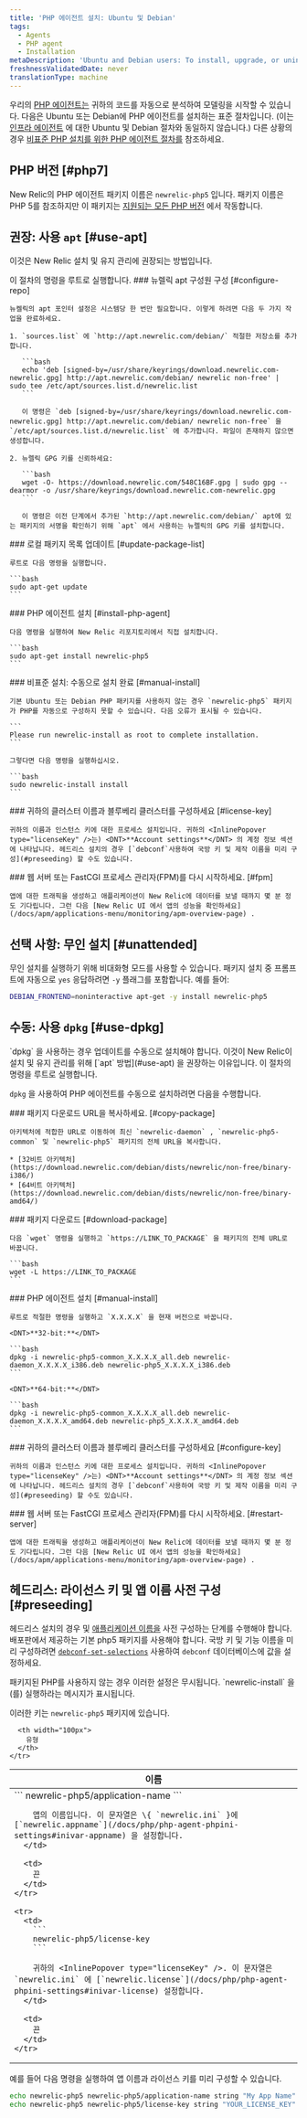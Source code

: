 ```yaml
---
title: 'PHP 에이전트 설치: Ubuntu 및 Debian'
tags:
  - Agents
  - PHP agent
  - Installation
metaDescription: 'Ubuntu and Debian users: To install, upgrade, or uninstall your New Relic PHP agent, start here.'
freshnessValidatedDate: never
translationType: machine
---
```


우리의 [PHP 에이전트는](/docs/agents/php-agent/getting-started/new-relic-php#configuration) 귀하의 코드를 자동으로 분석하여 모델링을 시작할 수 있습니다. 다음은 Ubuntu 또는 Debian에 PHP 에이전트를 설치하는 표준 절차입니다. (이는 [인프라 에이전트](/docs/infrastructure/new-relic-infrastructure/installation/install-infrastructure-linux#apt-based) 에 대한 Ubuntu 및 Debian 절차와 동일하지 않습니다.) 다른 상황의 경우 [비표준 PHP 설치를 위한 PHP 에이전트 절차를](/docs/php/php-agent-installation-non-standard-php) 참조하세요.

## PHP 버전 [#php7]

New Relic의 PHP 에이전트 패키지 이름은 `newrelic-php5` 입니다. 패키지 이름은 PHP 5를 참조하지만 이 패키지는 [지원되는 모든 PHP 버전](/docs/agents/php-agent/getting-started/php-agent-compatibility-requirements#php-release) 에서 작동합니다.

## 권장: 사용 `apt` [#use-apt]

이것은 New Relic 설치 및 유지 관리에 권장되는 방법입니다.

<Callout variant="important">
  이 절차의 명령을 루트로 실행합니다.
</Callout>

<Steps>
  <Step>
    ### 뉴렐릭 apt 구성원 구성 [#configure-repo]

    뉴켈릭의 apt 포인터 설정은 시스템당 한 번만 필요합니다. 이렇게 하려면 다음 두 가지 작업을 완료하세요.

    1. `sources.list` 에 `http://apt.newrelic.com/debian/` 적절한 저장소를 추가합니다.

       ```bash
       echo 'deb [signed-by=/usr/share/keyrings/download.newrelic.com-newrelic.gpg] http://apt.newrelic.com/debian/ newrelic non-free' | sudo tee /etc/apt/sources.list.d/newrelic.list
       ```

       이 명령은 `deb [signed-by=/usr/share/keyrings/download.newrelic.com-newrelic.gpg] http://apt.newrelic.com/debian/ newrelic non-free` 을 `/etc/apt/sources.list.d/newrelic.list` 에 추가합니다. 파일이 존재하지 않으면 생성합니다.

    2. 뉴렐릭 GPG 키를 신뢰하세요:

       ```bash
       wget -O- https://download.newrelic.com/548C16BF.gpg | sudo gpg --dearmor -o /usr/share/keyrings/download.newrelic.com-newrelic.gpg
       ```

       이 명령은 이전 단계에서 추가된 `http://apt.newrelic.com/debian/` apt에 있는 패키지의 서명을 확인하기 위해 `apt` 에서 사용하는 뉴렐릭의 GPG 키를 설치합니다.
  </Step>

  <Step>
    ### 로컬 패키지 목록 업데이트 [#update-package-list]

    루트로 다음 명령을 실행합니다.

    ```bash
    sudo apt-get update
    ```
  </Step>

  <Step>
    ### PHP 에이전트 설치 [#install-php-agent]

    다음 명령을 실행하여 New Relic 리포지토리에서 직접 설치합니다.

    ```bash
    sudo apt-get install newrelic-php5
    ```
  </Step>

  <Step>
    ### 비표준 설치: 수동으로 설치 완료 [#manual-install]

    기본 Ubuntu 또는 Debian PHP 패키지를 사용하지 않는 경우 `newrelic-php5` 패키지가 PHP를 자동으로 구성하지 못할 수 있습니다. 다음 오류가 표시될 수 있습니다.

    ```
    Please run newrelic-install as root to complete installation.
    ```

    그렇다면 다음 명령을 실행하십시오.

    ```bash
    sudo newrelic-install install
    ```
  </Step>

  <Step>
    ### 귀하의 클러스터 이름과 블루베리 클러스터를 구성하세요 [#license-key]

    귀하의 이름과 인스턴스 키에 대한 프로세스 설치입니다. 귀하의 <InlinePopover type="licenseKey" />는) <DNT>**Account settings**</DNT> 의 계정 정보 섹션에 나타납니다. 헤드리스 설치의 경우 [`debconf`사용하여 국방 키 및 제작 이름을 미리 구성](#preseeding) 할 수도 있습니다.
  </Step>

  <Step>
    ### 웹 서버 또는 FastCGI 프로세스 관리자(FPM)를 다시 시작하세요. [#fpm]

    앱에 대한 트래픽을 생성하고 애플리케이션이 New Relic에 데이터를 보낼 때까지 몇 분 정도 기다립니다. 그런 다음 [New Relic UI 에서 앱의 성능을 확인하세요](/docs/apm/applications-menu/monitoring/apm-overview-page) .
  </Step>
</Steps>

## 선택 사항: 무인 설치 [#unattended]

무인 설치를 실행하기 위해 비대화형 모드를 사용할 수 있습니다. 패키지 설치 중 프롬프트에 자동으로 `yes` 응답하려면 `-y` 플래그를 포함합니다. 예를 들어:

```bash
DEBIAN_FRONTEND=noninteractive apt-get -y install newrelic-php5
```

## 수동: 사용 `dpkg` [#use-dpkg]

<Callout variant="important">
  `dpkg` 을 사용하는 경우 업데이트를 수동으로 설치해야 합니다. 이것이 New Relic이 설치 및 유지 관리를 위해 [`apt` 방법](#use-apt) 을 권장하는 이유입니다. 이 절차의 명령을 루트로 실행합니다.
</Callout>

`dpkg` 을 사용하여 PHP 에이전트를 수동으로 설치하려면 다음을 수행합니다.

<Steps>
  <Step>
    ### 패키지 다운로드 URL을 복사하세요. [#copy-package]

    아키텍처에 적합한 URL로 이동하여 최신 `newrelic-daemon` , `newrelic-php5-common` 및 `newrelic-php5` 패키지의 전체 URL을 복사합니다.

    * [32비트 아키텍처](https://download.newrelic.com/debian/dists/newrelic/non-free/binary-i386/)
    * [64비트 아키텍처](https://download.newrelic.com/debian/dists/newrelic/non-free/binary-amd64/)
  </Step>

  <Step>
    ### 패키지 다운로드 [#download-package]

    다음 `wget` 명령을 실행하고 `https://LINK_TO_PACKAGE` 을 패키지의 전체 URL로 바꿉니다.

    ```bash
    wget -L https://LINK_TO_PACKAGE
    ```
  </Step>

  <Step>
    ### PHP 에이전트 설치 [#manual-install]

    루트로 적절한 명령을 실행하고 `X.X.X.X` 을 현재 버전으로 바꿉니다.

    <DNT>**32-bit:**</DNT>

    ```bash
    dpkg -i newrelic-php5-common_X.X.X.X_all.deb newrelic-daemon_X.X.X.X_i386.deb newrelic-php5_X.X.X.X_i386.deb
    ```

    <DNT>**64-bit:**</DNT>

    ```bash
    dpkg -i newrelic-php5-common_X.X.X.X_all.deb newrelic-daemon_X.X.X.X_amd64.deb newrelic-php5_X.X.X.X_amd64.deb
    ```
  </Step>

  <Step>
    ### 귀하의 클러스터 이름과 블루베리 클러스터를 구성하세요 [#configure-key]

    귀하의 이름과 인스턴스 키에 대한 프로세스 설치입니다. 귀하의 <InlinePopover type="licenseKey" />는) <DNT>**Account settings**</DNT> 의 계정 정보 섹션에 나타납니다. 헤드리스 설치의 경우 [`debconf`사용하여 국방 키 및 제작 이름을 미리 구성](#preseeding) 할 수도 있습니다.
  </Step>

  <Step>
    ### 웹 서버 또는 FastCGI 프로세스 관리자(FPM)를 다시 시작하세요. [#restart-server]

    앱에 대한 트래픽을 생성하고 애플리케이션이 New Relic에 데이터를 보낼 때까지 몇 분 정도 기다립니다. 그런 다음 [New Relic UI 에서 앱의 성능을 확인하세요](/docs/apm/applications-menu/monitoring/apm-overview-page) .
  </Step>
</Steps>

<InstallFeedback />

## 헤드리스: 라이선스 키 및 앱 이름 사전 구성 [#preseeding]

헤드리스 설치의 경우 <InlinePopover type="licenseKey" />및 [애플리케이션 이름을](/docs/site/naming-your-application) 사전 구성하는 단계를 수행해야 합니다. 배포판에서 제공하는 기본 php5 패키지를 사용해야 합니다. 국방 키 및 기능 이름을 미리 구성하려면 [`debconf-set-selections`](https://manpages.debian.org/bookworm/debconf/debconf-set-selections.1.en.html) 사용하여 `debconf` 데이터베이스에 값을 설정하세요.

<Callout variant="important">
  패키지된 PHP를 사용하지 않는 경우 이러한 설정은 무시됩니다. `newrelic-install` 을(를) 실행하라는 메시지가 표시됩니다.
</Callout>

이러한 키는 `newrelic-php5` 패키지에 있습니다.

<table>
  <thead>
    <tr>
      <th>
        이름
      </th>

      <th width="100px">
        유형
      </th>
    </tr>
  </thead>

  <tbody>
    <tr>
      <td>
        ```
        newrelic-php5/application-name
        ```

        앱의 이름입니다. 이 문자열은 \{ `newrelic.ini` }에 [`newrelic.appname`](/docs/php/php-agent-phpini-settings#inivar-appname) 을 설정합니다.
      </td>

      <td>
        끈
      </td>
    </tr>

    <tr>
      <td>
        ```
        newrelic-php5/license-key
        ```

        귀하의 <InlinePopover type="licenseKey" />. 이 문자열은 `newrelic.ini` 에 [`newrelic.license`](/docs/php/php-agent-phpini-settings#inivar-license) 설정합니다.
      </td>

      <td>
        끈
      </td>
    </tr>
  </tbody>
</table>

예를 들어 다음 명령을 실행하여 앱 이름과 라이선스 키를 미리 구성할 수 있습니다.

```bash
echo newrelic-php5 newrelic-php5/application-name string "My App Name" | debconf-set-selections
echo newrelic-php5 newrelic-php5/license-key string "YOUR_LICENSE_KEY" | debconf-set-selections
```

<InstallFeedback />